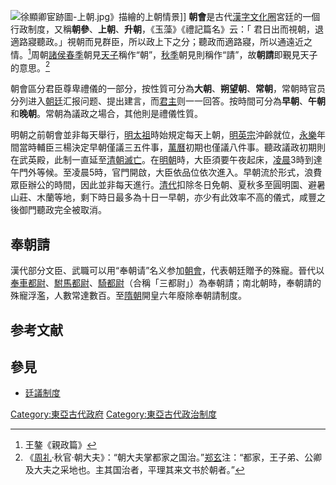 {{expand|time=2015-09-12T13:44:36+00:00}}
[[File:徐顯卿宦跡圖-上朝.jpg|thumb]]》描繪的上朝情景]]
'''朝會'''是古代[[漢字文化圈|漢字文化圈]]宮廷的一個行政制度，又稱'''朝參'''、'''上朝'''、'''升朝'''，《玉藻》《禮記篇名》云：「 君日出而視朝，退適路寢聽政。」視朝而見群臣，所以政上下之分；聽政而適路寢，所以通遠近之情。<ref>王鏊《親政篇》</ref>周朝[[諸侯|諸侯]][[春季|春季]]朝見[[天子|天子]]稱作“朝”，[[秋季|秋季]]朝見則稱作“請”，故'''朝請'''即覲見天子的意思。<ref>《[[周礼|周礼]]·秋官·朝大夫》：“朝大夫掌都家之国治。”[[郑玄|郑玄]]注：“都家，王子弟、公卿及大夫之采地也。主其国治者，平理其来文书於朝者。”</ref>

朝會區分君臣尊卑禮儀的一部分，按性質可分為'''大朝'''、'''朔望朝'''、'''常朝'''，常朝時官员分列进入[[朝廷|朝廷]]汇报问题、提出建言，而[[君主|君主]]则一一回答。按時間可分為'''早朝'''、'''午朝'''和'''晚朝'''。常朝為議政之場合，其他則是禮儀性質。

明朝之前朝會並非每天舉行，[[明太祖|明太祖]]時始規定每天上朝，[[明英宗|明英宗]]沖齡就位，[[永乐_(明朝)|永樂]]年間當時輔臣三楊決定早朝僅議三五件事，[[萬曆|萬曆]]初期也僅議八件事。聽政議政初期則在武英殿，此制一直延至[[清朝滅亡|清朝滅亡]]。在[[明朝|明朝]]時，大臣須要午夜起床，[[凌晨|凌晨]]3時到達午門外等候。至凌晨5時，官門開啟，大臣依品位依次進入。早朝流於形式，浪費眾臣辦公的時間，因此並非每天進行。[[清代|清代]]扣除冬日免朝、夏秋多至圓明園、避暑山莊、木蘭等地，剩下時日最多為十日一早朝，亦少有此效率不高的儀式，咸豐之後御門聽政完全被取消。

==奉朝請==
漢代部分文臣、武職可以用“奉朝请”名义参加[[朝會|朝會]]，代表朝廷贈予的殊寵。晉代以[[奉車都尉|奉車都尉]]、[[駙馬都尉|駙馬都尉]]、[[騎都尉|騎都尉]]（合稱「三都尉」）為奉朝請；南北朝時，奉朝請的殊寵浮濫，人數常達數百。至[[隋朝|隋朝]]開皇六年廢除奉朝請制度。
==参考文献==
{{reflist}}
==參見==
*[[廷議制度|廷議制度]]

[[Category:東亞古代政府|Category:東亞古代政府]]
[[Category:東亞古代政治制度|Category:東亞古代政治制度]]